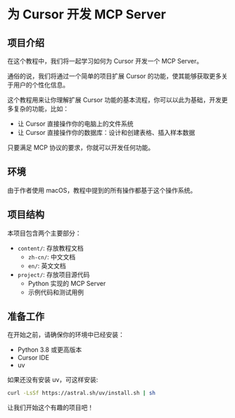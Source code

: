 # 为 Cursor 开发 MCP Server

## 项目介绍

在这个教程中，我们将一起学习如何为 Cursor 开发一个 MCP Server。

通俗的说，我们将通过一个简单的项目扩展 Cursor 的功能，使其能够获取更多关于用户的个性化信息。

这个教程用来让你理解扩展 Cursor 功能的基本流程，你可以以此为基础，开发更多复杂的功能，比如：

- 让 Cursor 直接操作你的电脑上的文件系统
- 让 Cursor 直接操作你的数据库：设计和创建表格、插入样本数据

只要满足 MCP 协议的要求，你就可以开发任何功能。

## 环境

由于作者使用 macOS，教程中提到的所有操作都基于这个操作系统。

## 项目结构

本项目包含两个主要部分：

- `content/`: 存放教程文档
  - `zh-cn/`: 中文文档
  - `en/`: 英文文档
- `project/`: 存放项目源代码
  - Python 实现的 MCP Server
  - 示例代码和测试用例

## 准备工作

在开始之前，请确保你的环境中已经安装：

- Python 3.8 或更高版本
- Cursor IDE
- uv

如果还没有安装 uv，可这样安装:

```bash 
curl -LsSf https://astral.sh/uv/install.sh | sh
```

让我们开始这个有趣的项目吧！ 